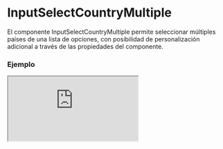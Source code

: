# InputSelectCountryMultiple

El componente InputSelectCountryMultiple permite seleccionar múltiples países de una lista de opciones, con posibilidad de personalización adicional a través de las propiedades del componente.


### Ejemplo

<Iframe minHeightIframe="30dvh" src="https://fenextjs-component-storybook.vercel.app/iframe.html?args=&id=input-inputselectcountrymultiple--index&viewMode=story" />

### Importación

Para importar el componente InputSelectCountryMultiple, se puede hacer desde fenextjs

```tsx copy
import { InputSelectCountryMultiple } from "fenextjs";
```

### Parámetros

| Parámetro | Tipo | Requerido | Default | Descripcion |
| --------- | ---- | --------- | ------- | ----------- |
| ...props | InputSelectMultipleTProps\<CountryProps\> | no |  | Propiedades adicionales que extienden de InputSelectMultipleTProps, como eventos o configuraciones del componente. |

### Storybook

Para ver el storybook del componente lo puede hacer con este [link](https://fenextjs-component-storybook.vercel.app/?path=/story/input-inputselectcountrymultiple--index)

### Usos

- Selección múltiple de países

```tsx copy

<InputSelectCountryMultiple />
```

- InputSelectCountryMultiple con estilos personalizados

```tsx copy

<InputSelectCountryMultiple
    classNameSelect="custom-select-multiple"
/>
```

- InputSelectCountryMultiple con opciones predeterminadas

```tsx copy

<InputSelectCountryMultiple
    value={[{ name: "United States", isoCode: "US" }, { name: "Canada", isoCode: "CA" }]}
/>
```

